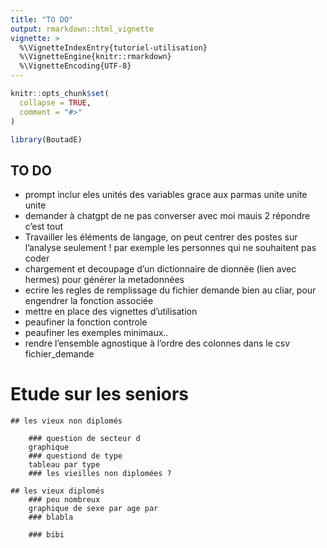 ```yaml
---
title: "TO DO"
output: rmarkdown::html_vignette
vignette: >
  %\VignetteIndexEntry{tutoriel-utilisation}
  %\VignetteEngine{knitr::rmarkdown}
  %\VignetteEncoding{UTF-8}
---
```


```r
knitr::opts_chunk$set(
  collapse = TRUE,
  comment = "#>"
)
```

```r
library(BoutadE)
```

## TO DO 
- prompt inclur eles unités des variables grace aux parmas unite unite unite
- demander à chatgpt de ne pas converser avec moi mauis 2 répondre c'est tout
- Travailler les éléments de langage, on peut centrer des postes sur l'analyse seulement ! par exemple les personnes qui ne souhaitent pas coder
- chargement et decoupage d'un dictionnaire de dionnée (lien avec hermes) pour générer la metadonnées
- ecrire les regles de remplissage du fichier demande bien au cliar, pour engendrer la fonction associée
- mettre en place des vignettes d'utilisation
- peaufiner la fonction controle
- peaufiner les exemples minimaux.. 
- rendre l'ensemble agnostique à l'ordre des colonnes dans le csv fichier_demande

# Etude sur les seniors

    ## les vieux non diplomés

        ### question de secteur d
        graphique
        ### questiond de type 
        tableau par type 
        ### les vieilles non diplomées ?
    
    ## les vieux diplomés
        ### peu nombreux
        graphique de sexe par age par 
        ### blabla 

        ### bibi